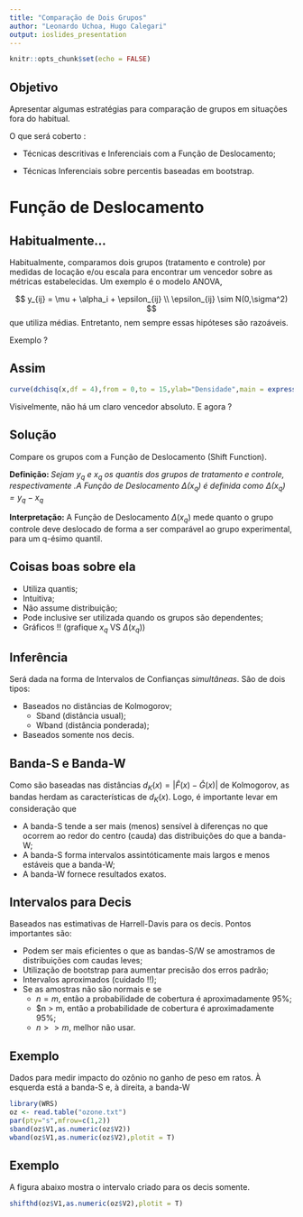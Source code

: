 ```yaml
---
title: "Comparação de Dois Grupos"
author: "Leonardo Uchoa, Hugo Calegari"
output: ioslides_presentation
---
```


```r
knitr::opts_chunk$set(echo = FALSE)
```

## Objetivo

Apresentar algumas estratégias para comparação de grupos em situações fora do habitual.

O que será coberto :

- Técnicas descritivas e Inferenciais com a Função de Deslocamento;

- Técnicas Inferenciais sobre percentis baseadas em bootstrap.

# Função de Deslocamento

## Habitualmente...

Habitualmente, comparamos dois grupos (tratamento e controle) por medidas de locação e/ou escala para encontrar um vencedor sobre as métricas estabelecidas. Um exemplo é o modelo ANOVA, 

$$
y_{ij} = \mu + \alpha_i + \epsilon_{ij} \\
\epsilon_{ij} \sim N(0,\sigma^2)
$$
que utiliza médias. Entretanto, nem sempre essas hipóteses são razoáveis.

Exemplo ?

## Assim

```r
curve(dchisq(x,df = 4),from = 0,to = 15,ylab="Densidade",main = expression(paste("Normal Padrão Vs ", chi^2)));curve(dnorm(x,mean = 6,sd = 4),from = 0,to = 15,add = T)
```


Visivelmente, não há um claro vencedor absoluto.  E agora ? 


## Solução

Compare os grupos com a Função de Deslocamento (Shift Function).

**Definição: ** _Sejam $y_q$ e $x_q$ os quantis dos grupos de tratamento e controle, respectivamente .A Função de Deslocamento $\Delta(x_q)$ é definida como $\Delta(x_q) = y_q - x_q$_ 

**Interpretação:** A Função de Deslocamento $\Delta(x_q)$ mede quanto o grupo controle deve deslocado de forma a ser comparável ao grupo experimental, para um q-ésimo quantil.
<!-- ## Exemplo -->

<!-- ```{r} -->
<!-- oz <- read.table("ozone.txt") -->
<!-- g2plot(oz$V1,oz$V2) -->
<!-- ``` -->

## Coisas boas sobre ela

- Utiliza quantis;
- Intuitiva;
- Não assume distribuição; 
- Pode inclusive ser utilizada quando os grupos são dependentes;
- Gráficos !! (grafique $x_q$ VS $\Delta(x_q)$)

## Inferência

Será dada na forma de Intervalos de Confianças *simultâneas*. São de dois tipos:

- Baseados no distâncias de Kolmogorov;
    - Sband (distância usual);
    - Wband (distância ponderada);
- Baseados somente nos decis.

## Banda-S e Banda-W

Como são baseadas nas distâncias $d_K(x)=|\hat{F}(x) - \hat{G}(x)|$ de Kolmogorov, as bandas herdam as características de $d_K(x)$. Logo, é importante levar em consideração que

- A banda-S tende a ser mais (menos) sensível à diferenças no que ocorrem ao redor do centro (cauda) das distribuições do que a banda-W;
- A banda-S forma intervalos assintóticamente mais largos e menos estáveis que a banda-W;
- A banda-W fornece resultados exatos.

## Intervalos para Decis

Baseados nas estimativas de Harrell-Davis para os decis. Pontos importantes são:

- Podem ser mais eficientes o que as bandas-S/W se amostramos de distribuições com caudas leves;
- Utilização de bootstrap para aumentar precisão dos erros padrão;
- Intervalos aproximados (cuidado !!);
- Se as amostras não são normais e se 
    - $n=m$, então a probabilidade de cobertura é aproximadamente 95%;
    - $n > m, então a probabilidade de cobertura é aproximadamente 95%;
    - $n >> m$, melhor não usar.

## Exemplo

Dados para medir impacto do ozônio no ganho de peso em ratos. À esquerda está a banda-S e, à direita, a banda-W

```r
library(WRS)
oz <- read.table("ozone.txt")
par(pty="s",mfrow=c(1,2))
sband(oz$V1,as.numeric(oz$V2))
wband(oz$V1,as.numeric(oz$V2),plotit = T)
```

## Exemplo

A figura abaixo mostra o intervalo criado para os decis somente.
```r
shifthd(oz$V1,as.numeric(oz$V2),plotit = T)
```

